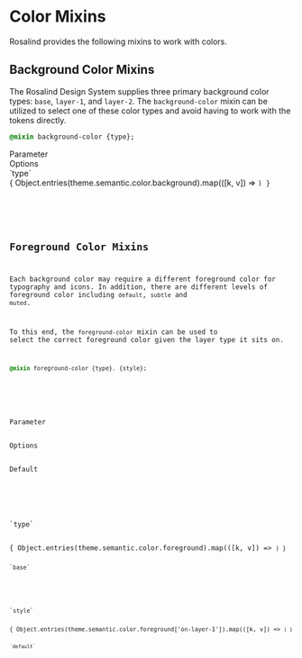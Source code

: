 
<Meta title="Docs/Developers/Mixins/Color"/>

# Color Mixins

Rosalind provides the following mixins to work with colors.

## Background Color Mixins

The Rosalind Design System supplies three primary background color types: `base`, `layer-1`, and `layer-2`. The `background-color` mixin can be utilized to select one of these color types and avoid having to work with the tokens directly.

```css
@mixin background-color {type};
```

<div className="table margin-top">
    <div>
        <div>Parameter</div>
        <div>Options</div>
    </div>
    <div>
        <div>`type`</div>
        <div>{ Object.entries(theme.semantic.color.background).map(([k, v]) => <Code k={k} value={v} url="/?path=/docs/synergy-design-system-developer-docs-tokens-color--docs#background-color-tokens"/>) }</div>
    </div>
</div>


## Foreground Color Mixins

Each background color may require a different foreground color for typography and icons. In addition, there are different levels of foreground color including `default`, `subtle` and `muted`.

To this end, the `foreground-color` mixin can be used to select the correct foreground color given the layer type it sits on.

```css
@mixin foreground-color {type}, {style};
```

<div className="table margin-top">
    <div>
        <div>Parameter</div>
        <div>Options</div>
        <div>Default</div>
    </div>
    <div>
        <div>`type`</div>
        <div>{ Object.entries(theme.semantic.color.foreground).map(([k, v]) => <Code k={k} value={v} url="/?path=/docs/synergy-design-system-developer-docs-tokens-color--docs#foreground-color-tokens"/>) }</div>
        <div>`base`</div>
    </div>
    <div>
        <div>`style`</div>
        <div>{ Object.entries(theme.semantic.color.foreground['on-layer-1']).map(([k, v]) => <Code k={k} value={v} url="/?path=/docs/synergy-design-system-developer-docs-tokens-color--docs#foreground-color-tokens"/>) }</div>
        <div>`default`</div>
    </div>
</div>